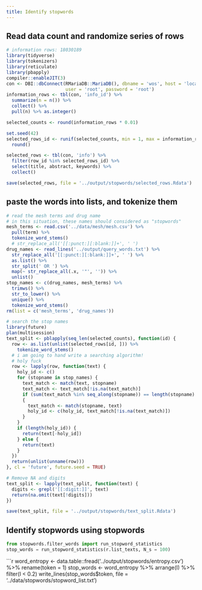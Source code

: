 ```yaml
---
title: Identify stopwords
---
```


## Read data count and randomize series of rows
```r
# information rows: 18030189
library(tidyverse)
library(tokenizers)
library(reticulate)
library(pbapply)
compiler::enableJIT(3)
con <- DBI::dbConnect(RMariaDB::MariaDB(), dbname = 'wos', host = 'localhost', 
                      user = 'root', password = 'root')
information_rows <- tbl(con, 'info_id') %>%
  summarize(n = n()) %>%
  collect() %>%
  pull(n) %>% as.integer()

selected_counts <- round(information_rows * 0.01)

set.seed(42)
selected_rows_id <- runif(selected_counts, min = 1, max = information_rows) %>%
  round()

selected_rows <- tbl(con, 'info') %>%
  filter(row_id %in% selected_rows_id) %>%
  select(title, abstract, keywords) %>%
  collect()

save(selected_rows, file = '../output/stopwords/selected_rows.Rdata')
```

## paste the words into lists, and tokenize them

```r
# read the mesh terms and drug name
# in this situation, these names should considered as "stopwords"
mesh_terms <- read.csv('../data/mesh/mesh.csv') %>%
  pull(term) %>%
  tokenize_word_stems()
  # str_replace_all('[[:punct:][:blank:]]+', ' ')
drug_names <- read_lines('../output/query_words.txt') %>%
  str_replace_all('[[:punct:][:blank:]]+', ' ') %>%
  as.list() %>%
  str_split(' OR ') %>%
  map(~ str_replace_all(.x, '"', '')) %>%
  unlist()
stop_names <- c(drug_names, mesh_terms) %>%
  trimws() %>%
  str_to_lower() %>%
  unique() %>%
  tokenize_word_stems()
rm(list = c('mesh_terms', 'drug_names'))

# search the stop names
library(future)
plan(multisession)
text_split <- pblapply(seq_len(selected_counts), function(id) {
  row <- as.list(unlist(selected_rows[id, ])) %>%
    tokenize_word_stems()
  # i am going to hand write a searching algorithm!
  # holy fuck
  row <- lapply(row, function(text) {
    holy_id <- c()
    for (stopname in stop_names) {
      text_match <- match(text, stopname)
      text_match <- text_match[!is.na(text_match)]
      if (sum(text_match %in% seq_along(stopname)) == length(stopname) && text_match[1] == 1)
      {
        text_match <- match(stopname, text)
        holy_id <- c(holy_id, text_match[!is.na(text_match)])
      }
    }
    if (length(holy_id)) {
      return(text[-holy_id])
    } else {
      return(text)
    }
  })
  return(unlist(unname(row)))
}, cl = 'future', future.seed = TRUE)

# Remove NA and digits
text_split <- lapply(text_split, function(text) {
  digits <- grepl('[[:digit:]]', text)
  return(na.omit(text[!digits]))
})

save(text_split, file = '../output/stopwords/text_split.Rdata')
```

## Identify stopwords using **stopwords**

```python
from stopwords.filter_words import run_stopword_statistics
stop_words = run_stopword_statistics(r.list_texts, N_s = 100)
```

```r
word_entropy <- data.table::fread('../output/stopwords/entropy.csv') %>%
  rename(token = 1)
stop_words <- word_entropy %>%
  arrange(I) %>% 
  filter(I < 0.2)
write_lines(stop_words$token, file = '../data/stopwords/stopword_list.txt')

